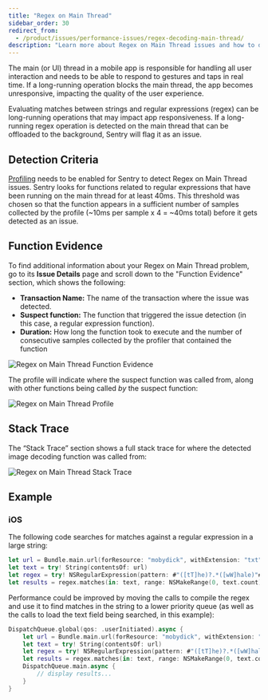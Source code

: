 ```yaml
---
title: "Regex on Main Thread"
sidebar_order: 30
redirect_from:
  - /product/issues/performance-issues/regex-decoding-main-thread/
description: "Learn more about Regex on Main Thread issues and how to diagnose and fix them."
---
```


The main (or UI) thread in a mobile app is responsible for handling all user interaction and needs to be able to respond to gestures and taps in real time. If a long-running operation blocks the main thread, the app becomes unresponsive, impacting the quality of the user experience.

Evaluating matches between strings and regular expressions (regex) can be long-running operations that may impact app responsiveness. If a long-running regex operation is detected on the main thread that can be offloaded to the background, Sentry will flag it as an issue.

## Detection Criteria

[Profiling](/product/profiling/) needs to be enabled for Sentry to detect Regex on Main Thread issues. Sentry looks for functions related to regular expressions that have been running on the main thread for at least 40ms. This threshold was chosen so that the function appears in a sufficient number of samples collected by the profile (~10ms per sample x 4 = ~40ms total) before it gets detected as an issue.

## Function Evidence

To find additional information about your Regex on Main Thread problem, go to its **Issue Details** page and scroll down to the "Function Evidence" section, which shows the following:

- **Transaction Name:** The name of the transaction where the issue was detected.
- **Suspect function:** The function that triggered the issue detection (in this case, a regular expression function).
- **Duration:** How long the function took to execute and the number of consecutive samples collected by the profiler that contained the function

![Regex on Main Thread Function Evidence](regex-function-evidence.png)

The profile will indicate where the suspect function was called from, along with other functions being called _by_ the suspect function:

![Regex on Main Thread Profile](regex-profile.png)

## Stack Trace

The “Stack Trace” section shows a full stack trace for where the detected image decoding function was called from:

![Regex on Main Thread Stack Trace](regex-stack-trace.png)

## Example

### iOS

The following code searches for matches against a regular expression in a large string:

```swift
let url = Bundle.main.url(forResource: "mobydick", withExtension: "txt")!
let text = try! String(contentsOf: url)
let regex = try! NSRegularExpression(pattern: #"([tT]he)?.*([wW]hale)"#, options: [.dotMatchesLineSeparators])
let results = regex.matches(in: text, range: NSMakeRange(0, text.count))
```

Performance could be improved by moving the calls to compile the regex and use it to find matches in the string to a lower priority queue (as well as the calls to load the text field being searched, in this example):

```swift
DispatchQueue.global(qos: .userInitiated).async {
    let url = Bundle.main.url(forResource: "mobydick", withExtension: "txt")!
    let text = try! String(contentsOf: url)
	let regex = try! NSRegularExpression(pattern: #"([tT]he)?.*([wW]hale)"#, options: [.dotMatchesLineSeparators])
	let results = regex.matches(in: text, range: NSMakeRange(0, text.count))
	DispatchQueue.main.async {
		// display results...
	}
}
```
